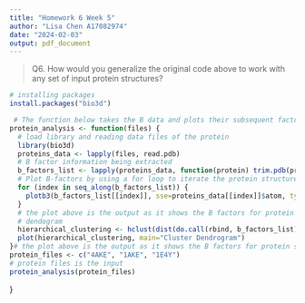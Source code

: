 ```yaml
---
title: "Homework 6 Week 5"
author: "Lisa Chen A17082974"
date: "2024-02-03"
output: pdf_document
---
```


> Q6. How would you generalize the original code above to work with any set of input protein structures?

```r
# installing packages
install.packages("bio3d")

```

```r
 # The function below takes the B data and plots their subsequent factors for each individual protein and reads the trends from the previous questions
protein_analysis <- function(files) {
  # load library and reading data files of the protein
  library(bio3d)
  proteins_data <- lapply(files, read.pdb)
  # B factor information being extracted
  b_factors_list <- lapply(proteins_data, function(protein) trim.pdb(protein, chain="A", elety="CA")$atom$b)
  # Plot B-factors by using a for loop to iterate the protein structure
  for (index in seq_along(b_factors_list)) {
    plotb3(b_factors_list[[index]], sse=proteins_data[[index]]$atom, typ="l", ylab="Bfactor", main=paste("Protein ", index))
  }
  # the plot above is the output as it shows the B factors for protein similarity. THe for loop allows the b factors and protein data to loop and make it more "readable"
  # dendogram 
  hierarchical_clustering <- hclust(dist(do.call(rbind, b_factors_list)))
  plot(hierarchical_clustering, main="Cluster Dendrogram")
}# the plot above is the output as it shows the B factors for protein similarity.
protein_files <- c("4AKE", "1AKE", "1E4Y")
# protein files is the input
protein_analysis(protein_files)
```

}
